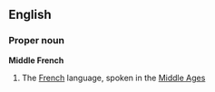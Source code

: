 ==English==
===Proper noun===
'''Middle French'''
#The [[French]] language, spoken in the [[Middle Ages]]

{{wikipedia}}